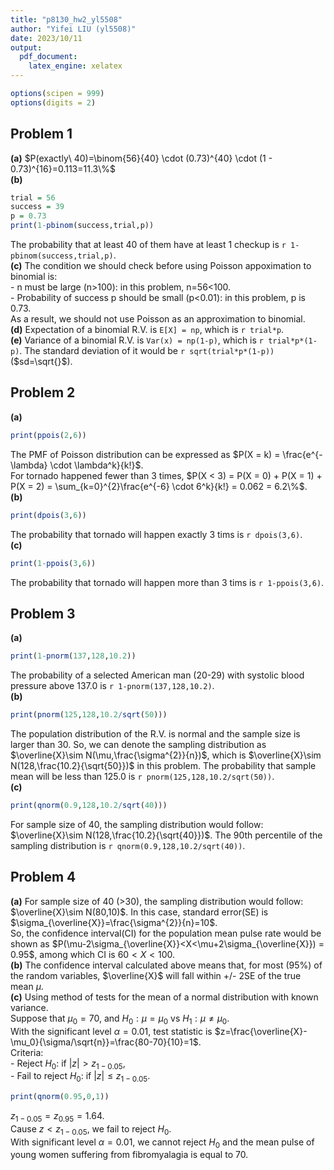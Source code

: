 ```yaml
---
title: "p8130_hw2_yl5508"
author: "Yifei LIU (yl5508)"
date: 2023/10/11
output: 
  pdf_document:
    latex_engine: xelatex
---
```


```r
options(scipen = 999)
options(digits = 2)
```


## Problem 1

**(a)** $P(exactly\ 40)=\binom{56}{40} \cdot (0.73)^{40} \cdot (1 - 0.73)^{16}=0.113=11.3\%$  
**(b)** 
```r
trial = 56
success = 39
p = 0.73
print(1-pbinom(success,trial,p))
```
The probability that at least 40 of them have at least 1 checkup is `r 1-pbinom(success,trial,p)`.  
**(c)** The condition we should check before using Poisson appoximation to binomial is:  
- n must be large (n>100): in this problem, n=56<100.  
- Probability of success p should be small (p<0.01): in this problem, p is 0.73.  
As a result, we should not use Poisson as an approximation to binomial.  
**(d)** Expectation of a binomial R.V. is `E[X] = np`, which is `r trial*p`.  
**(e)** Variance of a binomial R.V. is `Var(x) = np(1-p)`, which is `r trial*p*(1-p)`. The standard deviation of it would be `r sqrt(trial*p*(1-p))`($sd=\sqrt{}$).  

## Problem 2

**(a)**
```r
print(ppois(2,6))
```
The PMF of Poisson distribution can be expressed as $P(X = k) = \frac{e^{-\lambda} \cdot \lambda^k}{k!}$.  
For tornado happened fewer than 3 times, $P(X < 3) = P(X = 0) + P(X = 1) + P(X = 2) = \sum_{k=0}^{2}\frac{e^{-6} \cdot 6^k}{k!} = 0.062 = 6.2\%$.  
**(b)** 
```r
print(dpois(3,6))
```
The probability that tornado will happen exactly 3 tims is `r dpois(3,6)`.  
**(c)** 
```r
print(1-ppois(3,6))
```
The probability that tornado will happen more than 3 tims is `r 1-ppois(3,6)`.  

## Problem 3

**(a)** 
```r
print(1-pnorm(137,128,10.2))
```
The probability of a selected American man (20-29) with systolic blood pressure above 137.0 is `r 1-pnorm(137,128,10.2)`.  
**(b)**
```r
print(pnorm(125,128,10.2/sqrt(50)))
```
The population distribution of the R.V. is normal and the sample size is larger than 30. So, we can denote the sampling distribution as $\overline{X}\sim N(\mu,\frac{\sigma^{2}}{n})$, which is $\overline{X}\sim N(128,\frac{10.2}{\sqrt{50}})$ in this problem. The probability that sample mean will be less than 125.0 is `r pnorm(125,128,10.2/sqrt(50))`.  
**(c)** 
```r
print(qnorm(0.9,128,10.2/sqrt(40)))
```
For sample size of 40, the sampling distribution would follow: $\overline{X}\sim N(128,\frac{10.2}{\sqrt{40}})$. The 90th percentile of the sampling distribution is `r qnorm(0.9,128,10.2/sqrt(40))`.  

## Problem 4

**(a)** For sample size of 40 (>30), the sampling distribution would follow: $\overline{X}\sim N(80,10)$. In this case, standard error(SE) is $\sigma_{\overline{X}}=\frac{\sigma^{2}}{n}=10$.  
So, the confidence interval(CI) for the population mean pulse rate would be shown as $P(\mu-2\sigma_{\overline{X}}<X<\mu+2\sigma_{\overline{X}}) = 0.95$, among which CI is $60<X<100$.  
**(b)** The confidence interval calculated above means that, for most (95%) of the random variables, $\overline{X}$ will fall within +/- 2SE of the true mean $\mu$.  
**(c)** Using method of tests for the mean of a normal distribution with known variance.  
Suppose that $\mu_0=70$, and $H_0:\mu=\mu_0$ vs $H_1:\mu\neq\mu_0$.  
With the significant level $\alpha=0.01$, test statistic is $z=\frac{\overline{X}-\mu_0}{\sigma/\sqrt{n}}=\frac{80-70}{10}=1$.  
Criteria:  
- Reject $H_0$: if $|z|>z_{1-0.05}$,  
- Fail to reject $H_0$: if $|z|\leq z_{1-0.05}$. 
```r
print(qnorm(0.95,0,1))
```
$z_{1-0.05} = z_{0.95}=1.64$.  
Cause $z<z_{1-0.05}$, we fail to reject $H_0$.  
With significant level $\alpha=0.01$, we cannot reject $H_0$ and the mean pulse of young women suffering from fibromyalagia is equal to 70.


